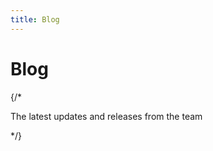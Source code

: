```yaml
---
title: Blog
---
```


<h1 className="text-center font-bold text-4xl md:text-5xl mt-8 pb-6">Blog</h1>
{/* <p className="text-center text-lg mb-4 pb-2 mt-1 !text-gray-700 dark:!text-neutral-400 md:!text-2xl">
	The latest updates and releases from the team
</p> */}


<BlogIndex />
